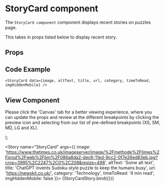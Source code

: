 
<Meta
  title="Newskit Components/Puzzles/StoryCard"
  component={StoryCard}
/>

# StoryCard component
The `StoryCard component` component displays recent stories on puzzles page.

This takes in props listed below to display recent story.

## Props
<Props of={StoryCard} />

## Code Example
`<StoryCard data={image, altText, title, url, category, timeToRead, imgHiddenMobile} />`

## View Component
Please click the 'Canvas' tab for a better viewing experience, where you can update the props and review at the different breakpoints by clicking the preview icon and selecting from our list of pre-defined breakpoints (XS, SM, MD, LG and XL).

  <TCThemeProvider>
    <StoryCard {...{ image, altText, title, url, category, timeToRead, imgHiddenMobile}} />
  </TCThemeProvider>
);


<Story name="StoryCard" args={{ image: 'https://www.thetimes.co.uk/imageserver/image/%2Fmethode%2Ftimes%2Fprod%2Fweb%2Fbin%2F086a8da2-dec6-11ed-9cc2-0f7e26ed83eb.jpg?crop=3995%2C2247%2C0%2C208&resize=498', altText: 'Some alt text', title: 'ChatGPT invents Sudoku-style puzzle to keep the humans busy', url: 'https://newskit.co.uk/', category: 'Technology', timeToRead: '4 min read', imgHiddenMobile: false }}>
  {StoryCardStory.bind({})}
</Story>
